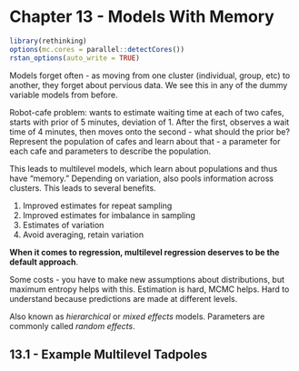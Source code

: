 # Chapter 13 - Models With Memory
```r
library(rethinking)
options(mc.cores = parallel::detectCores())
rstan_options(auto_write = TRUE)
```

Models forget often - as moving from one cluster (individual, group, etc) to another, they forget about pervious data. We see this in any of the dummy variable models from before.

Robot-cafe problem: wants to estimate waiting time at each of two cafes, starts with prior of 5 minutes, deviation of 1. After the first, observes a wait time of 4 minutes, then moves onto the second - what should the prior be? Represent the population of cafes and learn about that - a parameter for each cafe and parameters to describe the population.

This leads to multilevel models, which learn about populations and thus have "memory." Depending on variation, also pools information across clusters. This leads to several benefits.

1. Improved estimates for repeat sampling
2. Improved estimates for imbalance in sampling
3. Estimates of variation
4. Avoid averaging, retain variation

**When it comes to regression, multilevel regression deserves to be the default approach**.

Some costs - you have to make new assumptions about distributions, but maximum entropy helps with this. Estimation is hard, MCMC helps. Hard to understand because predictions are made at different levels.

Also known as _hierarchical_ or _mixed effects_ models. Parameters are commonly called _random effects_.

## 13.1 - Example Multilevel Tadpoles

